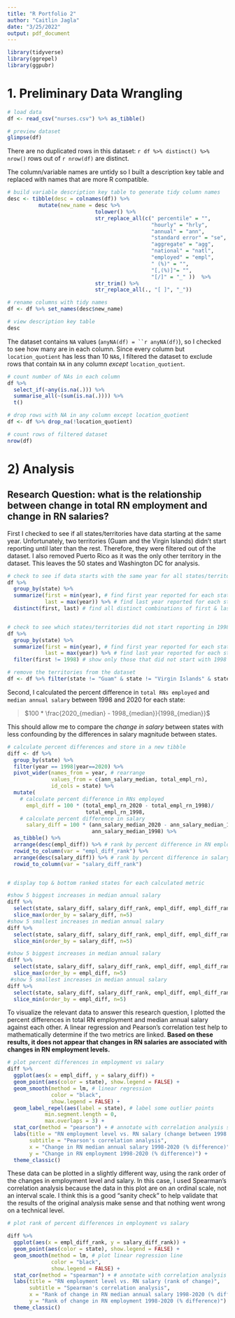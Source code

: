 ```yaml
---
title: "R Portfolio 2"
author: "Caitlin Jagla"
date: "3/25/2022"
output: pdf_document
---
```


```r
library(tidyverse)
library(ggrepel)
library(ggpubr)
```


# 1. Preliminary Data Wrangling

```r
# load data
df <- read_csv("nurses.csv") %>% as_tibble()

# preview dataset
glimpse(df)
```


There are no duplicated rows in this dataset: `r df %>% distinct() %>% nrow()` rows out of `r nrow(df)` are distinct.


The column/variable names are untidy so I built a description key table and replaced with names that are more R compatible. 

```r
# build variable description key table to generate tidy column names
desc <- tibble(desc = colnames(df)) %>%
          mutate(new_name = desc %>% 
                            tolower() %>% 
                            str_replace_all(c(" percentile" = "",
                                              "hourly" = "hrly",
                                              "annual" = "ann",
                                              "standard error" = "se",
                                              "aggregate" = "agg",
                                              "national" = "natl",
                                              "employed" = "empl",
                                              " (%)" = "",
                                              "[,(%)]"= "",
                                              "[/]" = "_" ))  %>% 
                            str_trim() %>%
                            str_replace_all(., "[ ]", "_"))

# rename columns with tidy names
df <- df %>% set_names(desc$new_name)

# view description key table
desc
```

The dataset contains `NA` values (`anyNA(df) = ``r anyNA(df)`), so I checked to see how many are in each column. Since every column but `location_quotient` has less than 10 `NA`s, I filtered the dataset to exclude rows that contain `NA` in any column *except* `location_quotient`. 

```r
# count number of NAs in each column
df %>%
  select_if(~any(is.na(.))) %>%
  summarise_all(~(sum(is.na(.)))) %>%
  t() 

# drop rows with NA in any column except location_quotient
df <- df %>% drop_na(!location_quotient)

# count rows of filtered dataset
nrow(df)
```

# 2) Analysis

## Research Question: what is the relationship between change in total RN employment and change in RN salaries?

First I checked to see if all states/territories have data starting at the same year. Unfortunately, two territories (Guam and the Virgin Islands) didn't start reporting until later than the rest. Therefore, they were filtered out of the dataset. I also removed Puerto Rico as it was the only other territory in the dataset. This leaves the 50 states and Washington DC for analysis.


```r
# check to see if data starts with the same year for all states/territories
df %>% 
  group_by(state) %>% 
  summarize(first = min(year), # find first year reported for each state/territory
            last = max(year)) %>% # find last year reported for each state/territory
  distinct(first, last) # find all distinct combinations of first & last year reported


# check to see which states/territories did not start reporting in 1998
df %>% 
  group_by(state) %>% 
  summarize(first = min(year), # find first year reported for each state
            last = max(year)) %>% # find last year reported for each state
  filter(first != 1998) # show only those that did not start with 1998

# remove the territories from the dataset
df <- df %>% filter(state != "Guam" & state != "Virgin Islands" & state != "Puerto Rico")
```

Second, I calculated the percent difference in `total RNs employed` and `median annual salary` between 1998 and 2020 for each state:

> $100 * \frac{2020_{median} - 1998_{median}}{1998_{median}}$

This should allow me to compare the *change in salary* between states with less confounding by the differences in salary magnitude between states.  


```r
# calculate percent differences and store in a new tibble
diff <- df %>% 
  group_by(state) %>%
  filter(year == 1998|year==2020) %>% 
  pivot_wider(names_from = year, # rearrange
              values_from = c(ann_salary_median, total_empl_rn),
              id_cols = state) %>%
  mutate(
    # calculate percent difference in RNs employed
      empl_diff = 100 * (total_empl_rn_2020 - total_empl_rn_1998)/
                         total_empl_rn_1998, 
    # calculate percent difference in salary
      salary_diff = 100 * (ann_salary_median_2020 - ann_salary_median_1998)/
                           ann_salary_median_1998) %>% 
  as_tibble() %>%
  arrange(desc(empl_diff)) %>% # rank by percent difference in RN employment
  rowid_to_column(var = "empl_diff_rank") %>%
  arrange(desc(salary_diff)) %>% # rank by percent difference in salary
  rowid_to_column(var = "salary_diff_rank")


# display top & bottom ranked states for each calculated metric

#show 5 biggest increases in median annual salary 
diff %>% 
  select(state, salary_diff, salary_diff_rank, empl_diff, empl_diff_rank) %>% 
  slice_max(order_by = salary_diff, n=5) 
#show 5 smallest increases in median annual salary
diff %>% 
  select(state, salary_diff, salary_diff_rank, empl_diff, empl_diff_rank) %>% 
  slice_min(order_by = salary_diff, n=5)  

#show 5 biggest increases in median annual salary 
diff %>% 
  select(state, salary_diff, salary_diff_rank, empl_diff, empl_diff_rank) %>% 
  slice_max(order_by = empl_diff, n=5) 
 #show 5 smallest increases in median annual salary
diff %>% 
  select(state, salary_diff, salary_diff_rank, empl_diff, empl_diff_rank) %>% 
  slice_min(order_by = empl_diff, n=5) 

```

To visualize the relevant data to answer this research question, I plotted the percent differences in total RN employment and median annual salary against each other. A linear regression and Pearson's correlation test help to mathematically determine if the two metrics are linked. **Based on these results, it does not appear that changes in RN salaries are associated with changes in RN employment levels.**

```r
# plot percent differences in employment vs salary 
diff %>% 
  ggplot(aes(x = empl_diff, y = salary_diff)) +
  geom_point(aes(color = state), show.legend = FALSE) +
  geom_smooth(method = lm, # linear regression
              color = "black",
              show.legend = FALSE) +
  geom_label_repel(aes(label = state), # label some outlier points
            min.segment.length = 0,
            max.overlaps = 3) +
  stat_cor(method = "pearson") + # annotate with correlation analysis statistics
  labs(title = "RN employment level vs. RN salary (change between 1998 & 2020)", 
       subtitle = "Pearson's correlation analysis",
       x = "Change in RN median annual salary 1998-2020 (% difference)",
       y = "Change in RN employment 1998-2020 (% difference)") +
  theme_classic()
```


These data can be plotted in a slightly different way, using the rank order of the changes in employment level and salary. In this case, I used Spearman's correlation analysis because the data in this plot are on an ordinal scale, not an interval scale. I think this is a good "sanity check" to help validate that the results of the original analysis make sense and that nothing went wrong on a technical level. 

```r
# plot rank of percent differences in employment vs salary 

diff %>% 
  ggplot(aes(x = empl_diff_rank, y = salary_diff_rank)) +
  geom_point(aes(color = state), show.legend = FALSE) +
  geom_smooth(method = lm, # plot linear regression line
              color = "black",
              show.legend = FALSE) +
  stat_cor(method = "spearman") + # annotate with correlation analysis statistics
  labs(title = "RN employment level vs. RN salary (rank of change)", 
       subtitle = "Spearman's correlation analysis",
       x = "Rank of change in RN median annual salary 1998-2020 (% difference)",
       y = "Rank of change in RN employment 1998-2020 (% difference)") +
  theme_classic()
```


